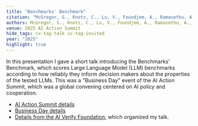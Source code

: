 ```yaml
---
title: "Benchmarks' Benchmark"
citation: "McGregor, S., Knotz, C., Lu, V., Foundjem, A., Ramasethu, A., & Frase, H. (2025). Benchmarks' Benchmark. 2025 AI Action Summit. Paris"
authors: McGregor, S., Knotz, C., Lu, V., Foundjem, A., Ramasethu, A., & Frase, H.
venue: 2025 AI Action Summit
hide_tags: cv-tag-talk cv-tag-invited
year: "2025"
highlight: true
---
```


In this presentation I gave a short talk introducing the Benchmarks' Benchmark, which scores Large Language Model (LLM) benchmarks according to how reliably they inform decision makers about the properties of the tested LLMs. This was a "Business Day" event of the AI Action Summit, which was a global convening centered on AI policy and cooperation.

* [AI Action Summit details](https://www.elysee.fr/en/sommet-pour-l-action-sur-l-ia)
* [Business Day details](https://ai-business-day.org/)
* [Details from the AI Verify Foundation](https://aiverifyfoundation.sg/events/ai-assurance-testing-global-perspectives-event/), which organized my talk.
